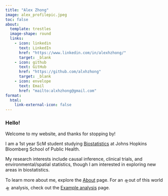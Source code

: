 ```yaml
---
title: "Alex Zhong"
image: alex_profilepic.jpeg
toc: false
about:
  template: trestles
  image-shape: round
  links:
    - icon: linkedin
      text: LinkedIn
      href: "https://www.linkedin.com/in/alexhzhong/"
      target: _blank
    - icon: github
      text: GitHub
      href: "https://github.com/alxhzhong"
      target: _blank
    - icon: envelope
      text: Email
      href: "mailto:alxhzhong@gmail.com"
format:
  html:
    link-external-icon: false
---
```


### Hello!

Welcome to my website, and thanks for stopping by!

I am a 1st year ScM student studying [Biostatistics](https://publichealth.jhu.edu/departments/biostatistics) at Johns Hopkins Bloomberg School of Public Health.

My research interests include causal inference, clinical trials, and environmental/spatial statistics, though I am interested in exploring new areas in biostatistics.

To learn more about me, explore the [About](about.qmd) page. For an 🛸out of this world🛸 analysis, check out the [Example analysis](example_analysis.qmd) page.
